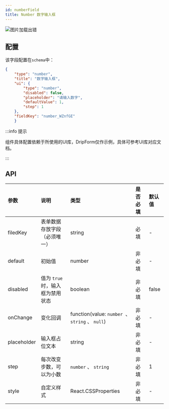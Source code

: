 ```yaml
---
id: numberField
title: Number 数字输入框
---
```



<img  class='picture' src='https://storage.360buyimg.com/imgtools/3993d64efc-85bf30b0-4cf9-11ec-ba01-fb2536faa70c.png' alt="图片加载出错"/>

## 配置
该字段配置在`schema`中：

```json title="schema" {12,13,14}
{
    "type": "number",
    "title": "数字输入框",
    "ui": {
        "type": "number",
        "disabled": false,
        "placeholder": "请输入数字",
        "defaultValue": 1,
        "step": 1
    },
    "fieldKey": "number_WZnfGE"
    }
```

:::info 提示

组件具体配置依赖于所使用的UI库，DripForm仅作示例，具体可参考UI库对应文档。

:::

## API
| 参数        | 说明     | 类型     |  是否必填 | 默认值 |
|:-----------|:--------------------------------------------------------------|:--------|:---|:---|
| filedKey      | 表单数据存放字段（必须唯一）| string   | 必填 | - |
| default      | 初始值 | number | 非必填 | - |
| disabled      | 值为 `true` 时，输入框为禁用状态 | boolean   | 非必填 | false |
| onChange      | 变化回调 | function(value: `number `、 `string` 、 `null`)   |  非必填 | - |
| placeholder      | 输入框占位文本 | string   | 非必填 | - |
| step      | 每次改变步数，可以为小数 | `number` 、 `string` | 非必填 | 1 |
| style      | 自定义样式 | React.CSSProperties | 非必填 | - |



